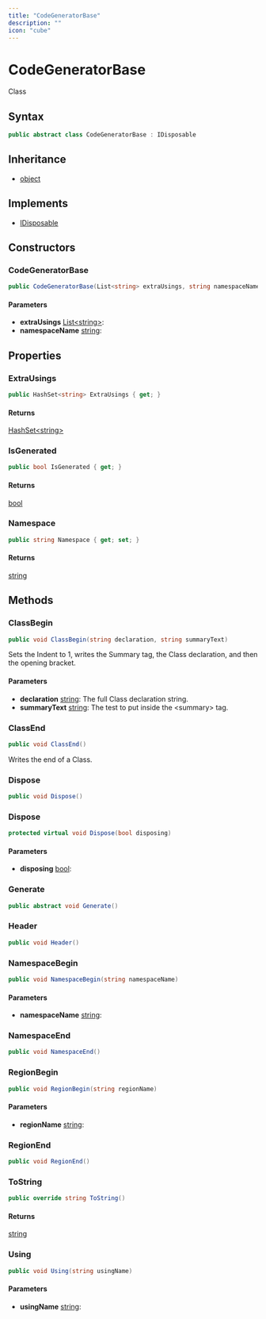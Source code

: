 ```yaml
---
title: "CodeGeneratorBase"
description: ""
icon: "cube"
---
```


# CodeGeneratorBase

<Badge variant="outline">Class</Badge>

## Syntax

```csharp
public abstract class CodeGeneratorBase : IDisposable
```

## Inheritance

- [object](https://learn.microsoft.com/dotnet/api/system.object)

## Implements

- [IDisposable](https://learn.microsoft.com/dotnet/api/system.idisposable)

## Constructors

### CodeGeneratorBase

```csharp
public CodeGeneratorBase(List<string> extraUsings, string namespaceName)
```

#### Parameters

- **extraUsings** [List&lt;string&gt;](https://learn.microsoft.com/dotnet/api/system.collections.generic.list-1): 
- **namespaceName** [string](https://learn.microsoft.com/dotnet/api/system.string): 


## Properties

### ExtraUsings

```csharp
public HashSet<string> ExtraUsings { get; }
```

#### Returns

[HashSet&lt;string&gt;](https://learn.microsoft.com/dotnet/api/system.collections.generic.hashset-1)

### IsGenerated

```csharp
public bool IsGenerated { get; }
```

#### Returns

[bool](https://learn.microsoft.com/dotnet/api/system.boolean)

### Namespace

```csharp
public string Namespace { get; set; }
```

#### Returns

[string](https://learn.microsoft.com/dotnet/api/system.string)


## Methods

### ClassBegin

```csharp
public void ClassBegin(string declaration, string summaryText)
```

Sets the Indent to 1, writes the Summary tag, the Class declaration, and then the opening bracket.

#### Parameters

- **declaration** [string](https://learn.microsoft.com/dotnet/api/system.string): The full Class declaration string.
- **summaryText** [string](https://learn.microsoft.com/dotnet/api/system.string): The test to put inside the &lt;summary&gt; tag.

### ClassEnd

```csharp
public void ClassEnd()
```

Writes the end of a Class.

### Dispose

```csharp
public void Dispose()
```

### Dispose

```csharp
protected virtual void Dispose(bool disposing)
```

#### Parameters

- **disposing** [bool](https://learn.microsoft.com/dotnet/api/system.boolean): 

### Generate

```csharp
public abstract void Generate()
```

### Header

```csharp
public void Header()
```

### NamespaceBegin

```csharp
public void NamespaceBegin(string namespaceName)
```

#### Parameters

- **namespaceName** [string](https://learn.microsoft.com/dotnet/api/system.string): 

### NamespaceEnd

```csharp
public void NamespaceEnd()
```

### RegionBegin

```csharp
public void RegionBegin(string regionName)
```

#### Parameters

- **regionName** [string](https://learn.microsoft.com/dotnet/api/system.string): 

### RegionEnd

```csharp
public void RegionEnd()
```

### ToString

```csharp
public override string ToString()
```

#### Returns

[string](https://learn.microsoft.com/dotnet/api/system.string)

### Using

```csharp
public void Using(string usingName)
```

#### Parameters

- **usingName** [string](https://learn.microsoft.com/dotnet/api/system.string): 


